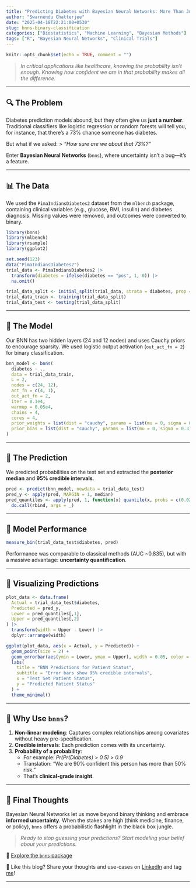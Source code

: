 ```yaml
---
title: "Predicting Diabetes with Bayesian Neural Networks: More Than Just a Probability"
author: "Swarnendu Chatterjee"
date: "2025-04-18T22:21:00+0530"
slug: bnns-binary-classification
categories: ["Biostatistics", "Machine Learning", "Bayesian Methods"]
tags: ["R", "Bayesian Neural Networks", "Clinical Trials"]
---
```


```r
knitr::opts_chunk$set(echo = TRUE, comment = "")
```

> *In critical applications like healthcare, knowing the probability isn’t enough. Knowing how confident we are in that probability makes all the difference.*

---

## 🔍 The Problem

Diabetes prediction models abound, but they often give us **just a number**. Traditional classifiers like logistic regression or random forests will tell you, for instance, that there's a 73% chance someone has diabetes.

But what if we asked:
> _"How sure are we about that 73%?"_

Enter **Bayesian Neural Networks** (`bnns`), where uncertainty isn’t a bug—it’s a feature.

---

## 📊 The Data

We used the `PimaIndiansDiabetes2` dataset from the `mlbench` package, containing clinical variables (e.g., glucose, BMI, insulin) and diabetes diagnosis. Missing values were removed, and outcomes were converted to binary.

```r
library(bnns)
library(mlbench)
library(rsample)
library(ggplot2)

set.seed(123)
data("PimaIndiansDiabetes2")
trial_data <- PimaIndiansDiabetes2 |>
  transform(diabetes = ifelse(diabetes == "pos", 1, 0)) |>
  na.omit()

trial_data_split <- initial_split(trial_data, strata = diabetes, prop = 0.8)
trial_data_train <- training(trial_data_split)
trial_data_test <- testing(trial_data_split)
```

---

## 🧠 The Model

Our BNN has two hidden layers (24 and 12 nodes) and uses Cauchy priors to encourage sparsity. We used logistic output activation (`out_act_fn = 2`) for binary classification.

```r
bnn_model <- bnns(
  diabetes ~ .,
  data = trial_data_train,
  L = 2,
  nodes = c(24, 12),
  act_fn = c(4, 1),
  out_act_fn = 2,
  iter = 0.1e4,
  warmup = 0.05e4,
  chains = 4,
  cores = 4,
  prior_weights = list(dist = "cauchy", params = list(mu = 0, sigma = 0.3)),
  prior_bias = list(dist = "cauchy", params = list(mu = 0, sigma = 0.3))
)
```

---

## 🎯 The Prediction

We predicted probabilities on the test set and extracted the **posterior median** and **95% credible intervals**.

```r
pred <- predict(bnn_model, newdata = trial_data_test)
pred_y <- apply(pred, MARGIN = 1, median)
pred_quantiles <- apply(pred, 1, function(x) quantile(x, probs = c(0.025, 0.975)), simplify = FALSE) |>
  do.call(rbind, args = _)
```

---

## 📏 Model Performance

```r
measure_bin(trial_data_test$diabetes, pred)
```

Performance was comparable to classical methods (AUC ~0.835), but with a massive advantage: **uncertainty quantification**.

---

## 🔬 Visualizing Predictions

```r
plot_data <- data.frame(
  Actual = trial_data_test$diabetes,
  Predicted = pred_y,
  Lower = pred_quantiles[,1],
  Upper = pred_quantiles[,2]
) |>
  transform(width = Upper - Lower) |>
  dplyr::arrange(width)

ggplot(plot_data, aes(x = Actual, y = Predicted)) +
  geom_point(size = 2) +
  geom_errorbar(aes(ymin = Lower, ymax = Upper), width = 0.05, color = "steelblue") +
  labs(
    title = "BNN Predictions for Patient Status",
    subtitle = "Error bars show 95% credible intervals",
    x = "Test Set Patient Status",
    y = "Predicted Patient Status"
  ) +
  theme_minimal()
```

---

## 🧠 Why Use `bnns`?

1. **Non-linear modeling**: Captures complex relationships among covariates without heavy pre-specification.
2. **Credible intervals**: Each prediction comes with its uncertainty.
3. **Probability of a probability**:
   - For example: _Pr(Pr(Diabetes) > 0.5) > 0.9_
   - Translation: "We are 90% confident this person has more than 50% risk."
   - That’s **clinical-grade insight**.

---

## 📣 Final Thoughts

Bayesian Neural Networks let us move beyond binary thinking and embrace **informed uncertainty**. When the stakes are high (think medicine, finance, or policy), `bnns` offers a probabilistic flashlight in the black box jungle.

> *Ready to stop guessing your predictions? Start modeling your belief about your predictions.*

🔗 [Explore the `bnns` package](https://cran.r-project.org/package=bnns)

💬 Like this blog? Share your thoughts and use-cases on [LinkedIn](https://www.linkedin.com/) and tag [me](https://www.linkedin.com/in/swarnendu-stat/)!

---